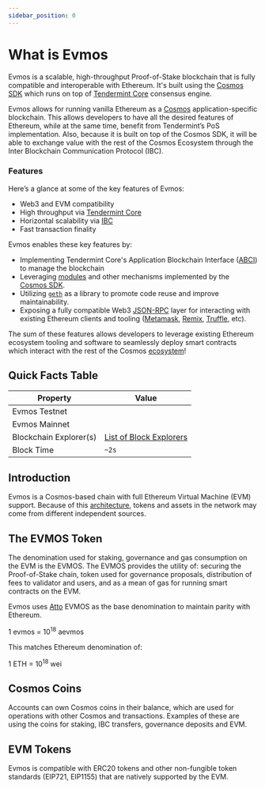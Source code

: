 ```yaml
---
sidebar_position: 0
---
```


# What is Evmos

Evmos is a scalable, high-throughput Proof-of-Stake blockchain that is fully compatible and
interoperable with Ethereum. It's built using the [Cosmos SDK](https://github.com/cosmos/cosmos-sdk/) which runs on top of [Tendermint Core](https://github.com/tendermint/tendermint) consensus engine.

Evmos allows for running vanilla Ethereum as a [Cosmos](https://cosmos.network/)
application-specific blockchain. This allows developers to have all the desired features of
Ethereum, while at the same time, benefit from Tendermint’s PoS implementation. Also, because it is
built on top of the Cosmos SDK, it will be able to exchange value with the rest of the Cosmos
Ecosystem through the Inter Blockchain Communication Protocol (IBC).

### Features

Here’s a glance at some of the key features of Evmos:

* Web3 and EVM compatibility
* High throughput via [Tendermint Core](https://github.com/tendermint/tendermint)
* Horizontal scalability via [IBC](https://cosmos.network/ibc)
* Fast transaction finality

Evmos enables these key features by:

* Implementing Tendermint Core's Application Blockchain Interface ([ABCI](https://docs.tendermint.com/master/spec/abci/)) to manage the blockchain
* Leveraging [modules](https://docs.cosmos.network/main/building-modules/intro.html) and other mechanisms implemented by the [Cosmos SDK](https://docs.cosmos.network/).
* Utilizing [`geth`](https://github.com/ethereum/go-ethereum) as a library to promote code reuse and improve maintainability.
* Exposing a fully compatible Web3 [JSON-RPC](../../develop/build-a-dApp/clients/ethereum-JSON-RPC/JSON-RPC) layer for interacting with existing Ethereum clients and tooling ([Metamask](../connect-your-wallet/metamask), [Remix](academy.evmos.org), [Truffle](academy.evmos.org), etc).

The sum of these features allows developers to leverage existing Ethereum ecosystem tooling and
software to seamlessly deploy smart contracts which interact with the rest of the Cosmos
[ecosystem](https://cosmos.network/ecosystem)!



## Quick Facts Table

| Property               | Value                                                      |
| ---------------------- | ---------------------------------------------------------- |
| Evmos Testnet          | <ProjectValue keyword="testnet_chain_id" />                |
| Evmos Mainnet          | <ProjectValue keyword="chain_id" />                        |
| Blockchain Explorer(s) | [List of Block Explorers](/develop/build-a-dApp/dev-tools/block-explorers) |
| Block Time             | `~2s`                                                      | 

## Introduction

Evmos is a Cosmos-based chain with full Ethereum Virtual Machine (EVM) support. Because of this [architecture](./../protocol), tokens and assets in the network may come from different independent sources.

## The EVMOS Token

The denomination used for staking, governance and gas consumption on the EVM is the EVMOS. The EVMOS provides the utility of: securing the Proof-of-Stake chain, token used for governance proposals, distribution of fees to validator and users, and as a mean of gas for running smart contracts on the EVM.

Evmos uses [Atto](https://en.wikipedia.org/wiki/Atto-) EVMOS as the base denomination to maintain parity with Ethereum.

1 evmos = 10<sup>18</sup> aevmos

This matches Ethereum denomination of:

1 ETH = 10<sup>18</sup> wei

## Cosmos Coins

Accounts can own Cosmos coins in their balance, which are used for operations with other Cosmos and transactions. Examples of these are using the coins for staking, IBC transfers, governance deposits and EVM.

## EVM Tokens

Evmos is compatible with ERC20 tokens and other non-fungible token standards (EIP721, EIP1155)
that are natively supported by the EVM.